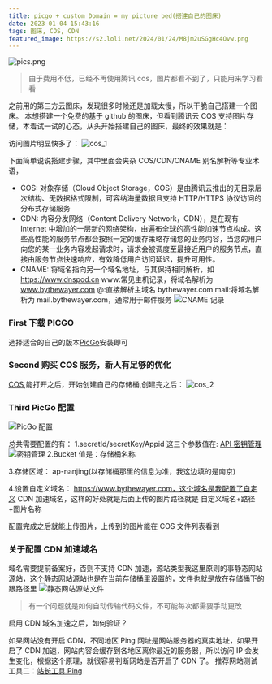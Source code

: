 ```yaml
---
title: picgo + custom Domain = my picture bed(搭建自己的图床)
date: 2023-01-04 15:43:16
tags: 图床, COS, CDN
featured_image: https://s2.loli.net/2024/01/24/M8jm2uSGgHc4Ovw.png
---
```


![pics.png](https://s2.loli.net/2024/01/24/M8jm2uSGgHc4Ovw.png)

> 由于费用不低，已经不再使用腾讯 cos，图片都看不到了，只能用来学习看看

之前用的第三方云图床，发现很多时候还是加载太慢，所以干脆自己搭建一个图床。
本想搭建一个免费的基于 github 的图床，但看到腾讯云 COS 支持图片存储，本着试一试的心态，从头开始搭建自己的图床，最终的效果就是：

访问图片明显快多了：
![cos_1](https://www.bythewayer.com/img/cos_1.webp)

下面简单说说搭建步骤，其中里面会夹杂 COS/CDN/CNAME 别名解析等专业术语，

- COS: 对象存储（Cloud Object Storage，COS）是由腾讯云推出的无目录层次结构、无数据格式限制，可容纳海量数据且支持 HTTP/HTTPS 协议访问的分布式存储服务
- CDN: 内容分发网络（Content Delivery Network，CDN），是在现有 Internet 中增加的一层新的网络架构，由遍布全球的高性能加速节点构成。这些高性能的服务节点都会按照一定的缓存策略存储您的业务内容，当您的用户向您的某一业务内容发起请求时，请求会被调度至最接近用户的服务节点，直接由服务节点快速响应，有效降低用户访问延迟，提升可用性。
- CNAME: 将域名指向另一个域名地址，与其保持相同解析，如 https://www.dnspod.cn
  www:常见主机记录，将域名解析为 www.bythewayer.com
  @:直接解析主域名 bythewayer.com
  mail:将域名解析为 mail.bythewayer.com，通常用于邮件服务
  ![CNAME 记录](https://www.bythewayer.com/img/cos_6.webp)

### First 下载 PICGO

选择适合的自己的版本[PicGo](https://github.com/Molunerfinn/PicGo/releases/tag/v2.3.1)安装即可

### Second 购买 COS 服务，新人有足够的优化

[COS](https://console.cloud.tencent.com/cos),能打开之后，开始创建自己的存储桶,创建完之后：
![cos_2](https://www.bythewayer.com/img/cos_2.webp)

### Third PicGo 配置

![PicGo 配置](https://www.bythewayer.com/img/cos_3.webp)

总共需要配置的有：
1.secretId/secretKey/Appid 这三个参数值在: [API 密钥管理](https://console.cloud.tencent.com/cam/capi)
![密钥管理](https://www.bythewayer.com/img/cos_4.webp)
2.Bucket 值是：存储桶名称

3.存储区域： ap-nanjing(以存储桶那里的信息为准，我这边填的是南京)

4.设置自定义域名： https://www.bythewayer.com，这个域名是我配置了自定义 CDN 加速域名，这样的好处就是后面上传的图片路径就是 自定义域名+路径+图片名称

配置完成之后就能上传图片，上传到的图片能在 COS 文件列表看到

### 关于配置 CDN 加速域名

域名需要提前备案好，否则不支持 CDN 加速，源站类型我这里原则的事静态网站源站，这个静态网站源站也是在当前存储桶里设置的，文件也就是放在存储桶下的跟路径里
![静态网站源站文件](https://www.bythewayer.com/img/cos_5.webp)

> 有一个问题就是如何自动传输代码文件，不可能每次都需要手动更改

启用 CDN 域名加速之后，如何验证？

如果网站没有开启 CDN，不同地区 Ping 网址是网站服务器的真实地址，如果开启了 CDN 加速，网站内容会缓存到各地区离你最近的服务器，所以访问 IP 会发生变化，根据这个原理，就很容易判断网站是否开启了 CDN 了。
推荐网站测试工具二：[站长工具 Ping](https://ping.chinaz.com/bythewayer.com)
